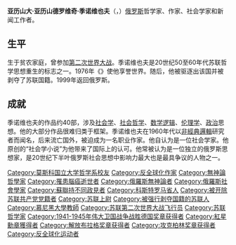 {{Unreferenced|time=2020-07-16T15:29:33+00:00}}
'''亚历山大·亚历山德罗维奇·季诺维也夫'''（{{lang-ru|Алекса́ндр Алекса́ндрович Зино́вьев}}，{{bd|1922年|10月29日|2006年|5月10日}}）[[俄罗斯|俄罗斯]]哲学家、作家、社会学家和新闻工作者。

==生平==
生于贫农家庭，曾参加[[第二次世界大战|第二次世界大战]]。季诺维也夫是20世纪50至60年代苏联哲学思想重生的标志之一。1976年《{{le|黑魅魅的高空|Yawning Heights}}》使他享誉世界。随后，他被驱逐出该国并被剥夺了苏联国籍。1999年返回俄罗斯。

==成就==
季诺维也夫的作品约40部，涉及[[社会学|社会学]]、[[社会哲学|社会哲学]]、[[数学逻辑|数学逻辑]]、[[伦理学|伦理学]]、[[政治|政治]]思想。他的大部分作品很难归类于框架。季诺维也夫在1960年代以[[非經典邏輯|非經典邏輯]]研究者而闻名，后来流亡国外，被迫成为一名职业作家。他自认为是一位社会学家。他原创的“社会学小说”为他带来了国际上的认可。他常被认为是一位独立的俄罗斯思想家，是20世纪下半叶俄罗斯社会思想中影响力最大也是最具争议的人物之一。

{{Authority control}}
[[Category:莫斯科国立大学哲学系校友|Category:莫斯科国立大学哲学系校友]]
[[Category:反全球化作家|Category:反全球化作家]]
[[Category:無神論哲學家|Category:無神論哲學家]]
[[Category:罹患腦癌逝世者|Category:罹患腦癌逝世者]]
[[Category:俄羅斯無神論者|Category:俄羅斯無神論者]]
[[Category:俄羅斯社會學家|Category:俄羅斯社會學家]]
[[Category:蘇聯持不同政見者|Category:蘇聯持不同政見者]]
[[Category:科斯特罗马省人|Category:科斯特罗马省人]]
[[Category:被开除苏联共产党党籍者|Category:被开除苏联共产党党籍者]]
[[Category:苏联上尉|Category:苏联上尉]]
[[Category:被强行剥夺国籍的苏联人|Category:被强行剥夺国籍的苏联人]]
[[Category:慕尼黑大學教師|Category:慕尼黑大學教師]]
[[Category:苏联第二次世界大战飞行员|Category:苏联第二次世界大战飞行员]]
[[Category:苏联哲学家|Category:苏联哲学家]]
[[Category:1941-1945年伟大卫国战争战胜德国奖章获得者|Category:1941-1945年伟大卫国战争战胜德国奖章获得者]]
[[Category:紅星勳章獲得者|Category:紅星勳章獲得者]]
[[Category:解放布拉格奖章获得者|Category:解放布拉格奖章获得者]]
[[Category:攻克柏林奖章获得者|Category:攻克柏林奖章获得者]]
[[Category:反全球化运动者|Category:反全球化运动者]]